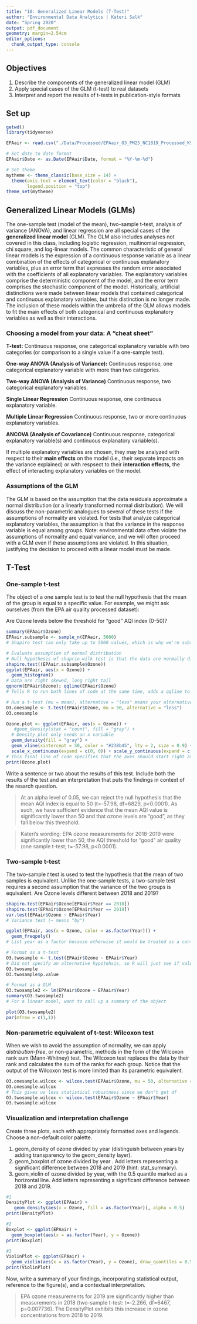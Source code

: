 ```yaml
---
title: "10: Generalized Linear Models (T-Test)"
author: "Environmental Data Analytics | Kateri Salk"
date: "Spring 2020"
output: pdf_document
geometry: margin=2.54cm
editor_options: 
  chunk_output_type: console
---
```


## Objectives
1. Describe the components of the generalized linear model (GLM)
2. Apply special cases of the GLM (t-test) to real datasets
3. Interpret and report the results of t-tests in publication-style formats

## Set up
```r
getwd()
library(tidyverse)

EPAair <- read.csv("./Data/Processed/EPAair_O3_PM25_NC1819_Processed_KS.csv")

# Set date to date format
EPAair$Date <- as.Date(EPAair$Date, format = "%Y-%m-%d")

# Set theme
mytheme <- theme_classic(base_size = 14) +
  theme(axis.text = element_text(color = "black"), 
        legend.position = "top")
theme_set(mytheme)
```

## Generalized Linear Models (GLMs)

The one-sample test (model of the mean), two-sample t-test, analysis of variance (ANOVA), and linear regression are all special cases of the **generalized linear model** (GLM). The GLM also includes analyses not covered in this class, including logistic regression, multinomial regression, chi square, and log-linear models. The common characteristic of general linear models is the expression of a continuous response variable as a linear combination of the effects of categorical or continuous explanatory variables, plus an error term that expresses the random error associated with the coefficients of all explanatory variables. The explanatory variables comprise the deterministic component of the model, and the error term comprises the stochastic component of the model. Historically, artificial distinctions were made between linear models that contained categorical and continuous explanatory variables, but this distinction is no longer made. The inclusion of these models within the umbrella of the GLM allows models to fit the main effects of both categorical and continuous explanatory variables as well as their interactions. 

### Choosing a model from your data: A "cheat sheet"

**T-test:** Continuous response, one categorical explanatory variable with two categories (or comparison to a single value if a one-sample test).

**One-way ANOVA (Analysis of Variance):** Continuous response, one categorical explanatory variable with more than two categories.

**Two-way ANOVA (Analysis of Variance)** Continuous response, two categorical explanatory variables.

**Single Linear Regression** Continuous response, one continuous explanatory variable.

**Multiple Linear Regression** Continuous response, two or more continuous explanatory variables.

**ANCOVA (Analysis of Covariance)** Continuous response, categorical explanatory variable(s) and  continuous explanatory variable(s).

If multiple explanatory variables are chosen, they may be analyzed with respect to their **main effects** on the model (i.e., their separate impacts on the variance explained) or with respsect to their **interaction effects,** the effect of interacting explanatory variables on the model. 

### Assumptions of the GLM

The GLM is based on the assumption that the data residuals approximate a normal distribution (or a linearly transformed normal distribution). We will discuss the non-parametric analogues to several of these tests if the assumptions of normality are violated. For tests that analyze categorical explanatory variables, the assumption is that the variance in the response variable is equal among groups. Note: environmental data often violate the assumptions of normality and equal variance, and we will often proceed with a GLM even if these assumptions are violated. In this situation, justifying the decision to proceed with a linear model must be made. 

## T-Test
### One-sample t-test
The object of a one sample test is to test the null hypothesis that the mean of the group is equal to a specific value. For example, we might ask ourselves (from the EPA air quality processed dataset): 

Are Ozone levels below the threshold for "good" AQI index (0-50)?

```r

summary(EPAair$Ozone)
EPAair.subsample <- sample_n(EPAair, 5000)
# Shapiro test can only take up to 5000 values, which is why we're subsetting, this tells R that it's taking a random assortment of 5000 observatioons

# Evaluate assumption of normal distribution
# Null hypothesis of shaprio-wilk test is that the data are normally distributed
shapiro.test((EPAair.subsample$Ozone))
ggplot(EPAair, aes(x = Ozone)) +
  geom_histogram() 
# Data are right skewed, long right tail
qqnorm(EPAair$Ozone); qqline(EPAair$Ozone)
# Tells R to run both lines of code at the same time, adds a qqline to show what the data should look like if the data are normally distributed (line represents normal distribution)

# Run a t-test (mu = mean), alternative = "less" means your alternative hypothesis is that the mean is less than 50, if you don't specify an alternative R will assume you want to run a two-tailed test
O3.onesample <- t.test(EPAair$Ozone, mu = 50, alternative = "less")
O3.onesample

Ozone.plot <- ggplot(EPAair, aes(x = Ozone)) +
   #geom_density(stat = "count", fill = "gray") +
  # Density plot only needs an x variable
  geom_density(fill = "gray") +
  geom_vline(xintercept = 50, color = "#238b45", lty = 2, size = 0.9) +
  scale_x_continuous(expand = c(0, 0)) + scale_y_continuous(expand = c(0, 0))
# This final line of code specifies that the axes should start right at 0,0 or else R starts them a bit up from the origin
print(Ozone.plot)
```

Write a sentence or two about the results of this test. Include both the results of the test and an interpretation that puts the findings in context of the resarch question.

> At an alpha level of 0.05, we can reject the null hypothesis that the mean AQI index is equal to 50 (t=-57.98, df=6829, p<0.0001). As such, we have sufficient evidence that the mean AQI value is significantly lower than 50 and that ozone levels are "good", as they fall below this threshold.  

> Kateri's wording: EPA ozone measurements for 2018-2019 were significantly lower than 50, the AQI threshold for "good" air quality (one sample t-test; t=-57.98, p<0.0001). 

### Two-sample t-test
The two-sample *t* test is used to test the hypothesis that the mean of two samples is equivalent. Unlike the one-sample tests, a two-sample test requires a second assumption that the variance of the two groups is equivalent. Are Ozone levels different between 2018 and 2019?

```r
shapiro.test(EPAair$Ozone[EPAair$Year == 2018])
shapiro.test(EPAair$Ozone[EPAair$Year == 2019])
var.test(EPAair$Ozone ~ EPAair$Year)
# Variance test (~ means "by")

ggplot(EPAair, aes(x = Ozone, color = as.factor(Year))) +
  geom_freqpoly()
# List year as a factor because otherwise it would be treated as a continuous variable, want to just have color in two disrete groups (2018 and 2019)

# Format as a t-test
O3.twosample <- t.test(EPAair$Ozone ~ EPAair$Year)
# Did not specify an alternative hypotehsis, so R will just see if value is different (not necessarily greater or smaller)
O3.twosample
O3.twosample$p.value

# Format as a GLM
O3.twosample2 <- lm(EPAair$Ozone ~ EPAair$Year)
summary(O3.twosample2)
# For a linear model, want to call up a summary of the object

plot(O3.twosample2)
par(mfrow = c(1,1))
```

### Non-parametric equivalent of t-test: Wilcoxon test

When we wish to avoid the assumption of normality, we can apply *distribution-free*, or non-parametric, methods in the form of the Wilcoxon rank sum (Mann-Whitney) test. The Wilcoxon test replaces the data by their rank and calculates the sum of the ranks for each group. Notice that the output of the Wilcoxon test is more limited than its parametric equivalent.

```r
O3.onesample.wilcox <- wilcox.test(EPAair$Ozone, mu = 50, alternative = "less")
O3.onesample.wilcox
# This gives us less statistical robustness since we don't get df
O3.twosample.wilcox <- wilcox.test(EPAair$Ozone ~ EPAair$Year)
O3.twosample.wilcox
```

### Visualization and interpretation challenge

Create three plots, each with appropriately formatted axes and legends. Choose a non-default color palette.

1. geom_density of ozone divided by year (distinguish between years by adding transparency to the geom_density layer).
2. geom_boxplot of ozone divided by year . Add letters representing a significant difference between 2018 and 2019 (hint: stat_summary). 
3. geom_violin of ozone divided by year, with the 0.5 quantile marked as a horizontal line. Add letters representing a significant difference between 2018 and 2019. 

```r
#1
DensityPlot <- ggplot(EPAair) +
   geom_density(aes(x = Ozone, fill = as.factor(Year)), alpha = 0.5)
print(DensityPlot)

#2
Boxplot <- ggplot(EPAair) +
  geom_boxplot(aes(x = as.factor(Year), y = Ozone)) 
print(Boxplot) 

#3
ViolinPlot <- ggplot(EPAair) +
  geom_violin(aes(x = as.factor(Year), y = Ozone), draw_quantiles = 0.5)
print(ViolinPlot)

```

Now, write a summary of your findings, incorporating statistical output, reference to the figure(s), and a contextual interpretation.

> EPA ozone measurements for 2019 are significantly higher than measurements in 2018 (two-sample t-test: t=-2.266, df=6467, p=0.007736). The DensityPlot exhibits this increase in ozone concentrations from 2018 to 2019.    



